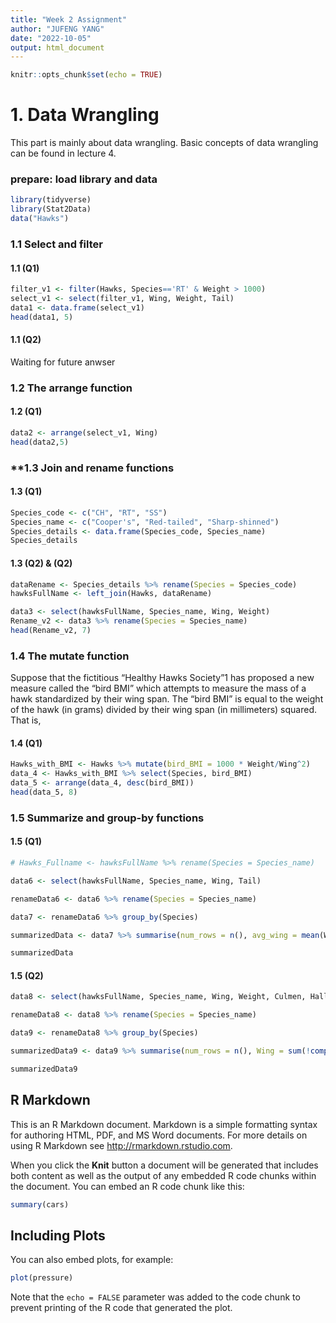 ---
title: "Week 2 Assignment"
author: "JUFENG YANG"
date: "2022-10-05"
output: html_document
---

```{r setup, include=FALSE}
knitr::opts_chunk$set(echo = TRUE)
```

# **1. Data Wrangling**
This part is mainly about data wrangling. Basic concepts of data wrangling can be found in lecture 4.

### prepare: load library and data
```{R}
library(tidyverse)
library(Stat2Data)
data("Hawks")
```

### **1.1 Select and filter**
#### **1.1 (Q1)**
```{R}
filter_v1 <- filter(Hawks, Species=='RT' & Weight > 1000)
select_v1 <- select(filter_v1, Wing, Weight, Tail)
data1 <- data.frame(select_v1)
head(data1, 5)
```
#### **1.1 (Q2) **
Waiting for future anwser


### **1.2 The arrange function**
#### **1.2 (Q1)**
```{R}
data2 <- arrange(select_v1, Wing)
head(data2,5)
```

### **1.3 Join and rename functions
#### **1.3 (Q1)**
```{R}
Species_code <- c("CH", "RT", "SS")
Species_name <- c("Cooper's", "Red-tailed", "Sharp-shinned")
Species_details <- data.frame(Species_code, Species_name)
Species_details
```
#### **1.3 (Q2) & (Q2)**
```{R}
dataRename <- Species_details %>% rename(Species = Species_code)
hawksFullName <- left_join(Hawks, dataRename)

data3 <- select(hawksFullName, Species_name, Wing, Weight)
Rename_v2 <- data3 %>% rename(Species = Species_name)
head(Rename_v2, 7)

```

### **1.4 The mutate function**
Suppose that the fictitious “Healthy Hawks Society”1 has proposed a new measure called the “bird BMI”
which attempts to measure the mass of a hawk standardized by their wing span. The “bird BMI” is equal to
the weight of the hawk (in grams) divided by their wing span (in millimeters) squared. That is,

\begin{equation*}

Bird_BMI:= 1000 × Weight / Wing-pan^2

\end{equation*}

#### **1.4 (Q1)**
```{R}
Hawks_with_BMI <- Hawks %>% mutate(bird_BMI = 1000 * Weight/Wing^2)
data_4 <- Hawks_with_BMI %>% select(Species, bird_BMI)
data_5 <- arrange(data_4, desc(bird_BMI))
head(data_5, 8)

```


### **1.5 Summarize and group-by functions**
#### **1.5 (Q1)**

```{R}
# Hawks_Fullname <- hawksFullName %>% rename(Species = Species_name)

data6 <- select(hawksFullName, Species_name, Wing, Tail)

renameData6 <- data6 %>% rename(Species = Species_name)

data7 <- renameData6 %>% group_by(Species)

summarizedData <- data7 %>% summarise(num_rows = n(), avg_wing = mean(Wing, na.rm=FALSE), mdn_wing = median(Wing, na.rm = TRUE),t_avg_wing = mean(Wing, na.rm=FALSE, trim = 0.1), max_wt_ratio =max(Wing/Tail, na.rm = TRUE))

summarizedData

```

#### **1.5 (Q2)**
```{R}
data8 <- select(hawksFullName, Species_name, Wing, Weight, Culmen, Hallux, Tail, StandardTail, Tarsus, Crop)

renameData8 <- data8 %>% rename(Species = Species_name)

data9 <- renameData8 %>% group_by(Species)

summarizedData9 <- data9 %>% summarise(num_rows = n(), Wing = sum(!complete.cases(Wing)), Weight = sum(!complete.cases(Weight)), Culmen = sum(!complete.cases(Culmen)), Hallux = sum(!complete.cases(Hallux)), Tail = sum(!complete.cases(Tail)), StandardTail = sum(!complete.cases(StandardTail)), Tarsus = sum(!complete.cases(Tarsus)), Crop = sum(!complete.cases(Crop)))

summarizedData9

```


## R Markdown

This is an R Markdown document. Markdown is a simple formatting syntax for authoring HTML, PDF, and MS Word documents. For more details on using R Markdown see <http://rmarkdown.rstudio.com>.

When you click the **Knit** button a document will be generated that includes both content as well as the output of any embedded R code chunks within the document. You can embed an R code chunk like this:

```{r cars}
summary(cars)
```

## Including Plots

You can also embed plots, for example:

```{r pressure, echo=FALSE}
plot(pressure)
```

Note that the `echo = FALSE` parameter was added to the code chunk to prevent printing of the R code that generated the plot.
